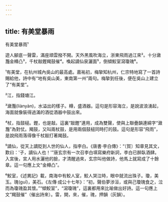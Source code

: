 ```yaml
---
---
---
```

title: 有美堂暴雨
---




有美堂暴雨¹

遊人腳底一聲雷，滿座頑雲撥不開。天外黑風吹海立，浙東飛雨過江來²。十分瀲灩金樽凸³，千杖敲鏗羯鼓催⁴。喚起謫仙泉灑面⁵，倒傾鮫室瀉瓊瑰⁶。

¹有美堂，在杭州城內吳山的最高處。嘉祐初，梅摯知杭州，仁宗特地寫了一首詩賜給他，詩中有“地有吳山美，東南第一州”兩句。梅摯到任後，便在吳山上建立了“有美堂”。

²江，指錢塘江。

³瀲灩(liànyàn)，水溢出的樣子。樽，盛酒器。這句是形容海立，是說波浪湧起，海面就像裝得過滿的酒從酒器中鼓出來。

⁴杖，指鼓槌。鏗，也是敲。這裏“敲鏗”連用，成為雙聲，使與上聯疊韻連綿字“瀲灩”為對仗。羯鼓，又叫兩杖鼓，是用兩個鼓槌同時打的鼓。這句是形容“飛雨”，是說飛雨落得像千杖敲打著羯鼓。

⁵謫仙，從天上謫貶到人世的仙人，指李白。《唐書·李白傳》：“〔賀〕知章見其文，歎曰：'子，謫仙人也！'”唐玄宗有一次召李白填寫樂府新詞，李白已醉臥酒肆。入宮後，宮人用水灑他的臉，才清醒過來，玄宗叫他做詩，他馬上就寫成了十餘章。這一句應上文“金樽凸”。

⁶鮫室，《述異記》載，南海中有鮫人室，鮫人哭泣時，眼中就流出珠子。瓊，美玉。瑰(guī)，美石。《左傳·成公十七年》：“初，聲伯夢涉洹，或與己瓊瑰食之，泣而為瓊瑰盈其懷。”“傾鮫室”，“瀉瓊瑰”，這裏都用來比喻做出好詩。這一句應上文“羯鼓催”（催出詩來）。雷，開，來，催，瑰，押韻（灰韻）。